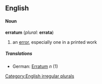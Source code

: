 ==English==
====Noun====
'''erratum''' (''plural:'' '''errata''')
#an [[error]], especially one in a printed work
=====Translations=====
*German: [[Erratum]] ''n'' (1)

[[Category:English irregular plurals]]